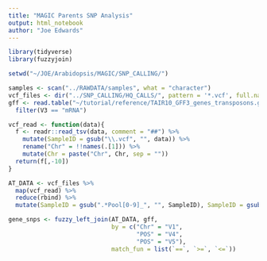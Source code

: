 ```yaml
---
title: "MAGIC Parents SNP Analysis"
output: html_notebook
author: "Joe Edwards"
---
```


```r
library(tidyverse)
library(fuzzyjoin)
```

```r
setwd("~/JOE/Arabidopsis/MAGIC/SNP_CALLING/")
```

```r
samples <- scan("../RAWDATA/samples", what = "character")
vcf_files <- dir("../SNP_CALLING/HQ_CALLS/", pattern = '*.vcf', full.names = T)
gff <- read.table("~/tutorial/reference/TAIR10_GFF3_genes_transposons.gff", header = F) %>% 
  filter(V3 == "mRNA")
```

```r
vcf_read <- function(data){
  f <- readr::read_tsv(data, comment = "##") %>% 
    mutate(SampleID = gsub("\\.vcf", "", data)) %>% 
    rename("Chr" = !!names(.[1])) %>% 
    mutate(Chr = paste("Chr", Chr, sep = ""))
  return(f[,-10])
}

AT_DATA <- vcf_files %>% 
  map(vcf_read) %>% 
  reduce(rbind) %>% 
  mutate(SampleID = gsub(".*Pool[0-9]_", "", SampleID), SampleID = gsub("_hq_calls", "", SampleID))
```

```r
gene_snps <- fuzzy_left_join(AT_DATA, gff,
                             by = c("Chr" = "V1",
                                    "POS" = "V4",
                                    "POS" = "V5"),
                             match_fun = list(`==`, `>=`, `<=`))
  
```

